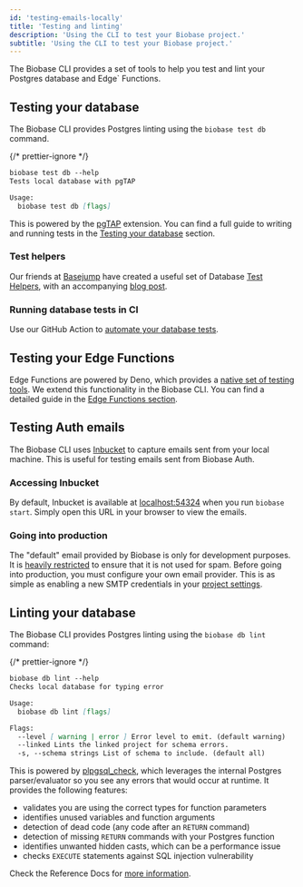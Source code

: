 ```yaml
---
id: 'testing-emails-locally'
title: 'Testing and linting'
description: 'Using the CLI to test your Biobase project.'
subtitle: 'Using the CLI to test your Biobase project.'
---
```


The Biobase CLI provides a set of tools to help you test and lint your Postgres database and Edge` Functions.

## Testing your database

The Biobase CLI provides Postgres linting using the `biobase test db` command.

{/* prettier-ignore */}
```markdown
biobase test db --help
Tests local database with pgTAP

Usage:
  biobase test db [flags]
```

This is powered by the [pgTAP](https://biobase.com/docs/guides/database/extensions/pgtap) extension. You can find a full guide to writing and running tests in the [Testing your database](/docs/guides/database/testing) section.

### Test helpers

Our friends at [Basejump](https://usebasejump.com/) have created a useful set of Database [Test Helpers](https://github.com/usebasejump/biobase-test-helpers), with an accompanying [blog post](https://usebasejump.com/blog/testing-on-biobase-with-pgtap).

### Running database tests in CI

Use our GitHub Action to [automate your database tests](/docs/guides/cli/github-action/testing#testing-your-database).

## Testing your Edge Functions

Edge Functions are powered by Deno, which provides a [native set of testing tools](https://deno.land/manual@v1.35.3/basics/testing). We extend this functionality in the Biobase CLI. You can find a detailed guide in the [Edge Functions section](/docs/guides/functions/unit-test).

## Testing Auth emails

The Biobase CLI uses [Inbucket](https://github.com/inbucket/inbucket) to capture emails sent from your local machine. This is useful for testing emails sent from Biobase Auth.

### Accessing Inbucket

By default, Inbucket is available at [localhost:54324](http://localhost:54324) when you run `biobase start`. Simply open this URL in your browser to view the emails.

### Going into production

The "default" email provided by Biobase is only for development purposes. It is [heavily restricted](/docs/guides/platform/going-into-prod#auth-rate-limits) to ensure that it is not used for spam. Before going into production, you must configure your own email provider. This is as simple as enabling a new SMTP credentials in your [project settings](https://biobase.com/dashboard/project/_/settings/auth).

## Linting your database

The Biobase CLI provides Postgres linting using the `biobase db lint` command:

{/* prettier-ignore */}
```markdown
biobase db lint --help
Checks local database for typing error

Usage:
  biobase db lint [flags]

Flags:
  --level [ warning | error ] Error level to emit. (default warning)
  --linked Lints the linked project for schema errors.
  -s, --schema strings List of schema to include. (default all)
```

This is powered by [plpgsql_check](https://github.com/okbob/plpgsql_check), which leverages the internal Postgres parser/evaluator so you see any errors that would occur at runtime. It provides the following features:

- validates you are using the correct types for function parameters
- identifies unused variables and function arguments
- detection of dead code (any code after an `RETURN` command)
- detection of missing `RETURN` commands with your Postgres function
- identifies unwanted hidden casts, which can be a performance issue
- checks `EXECUTE` statements against SQL injection vulnerability

Check the Reference Docs for [more information](/docs/reference/cli/biobase-db-lint).

